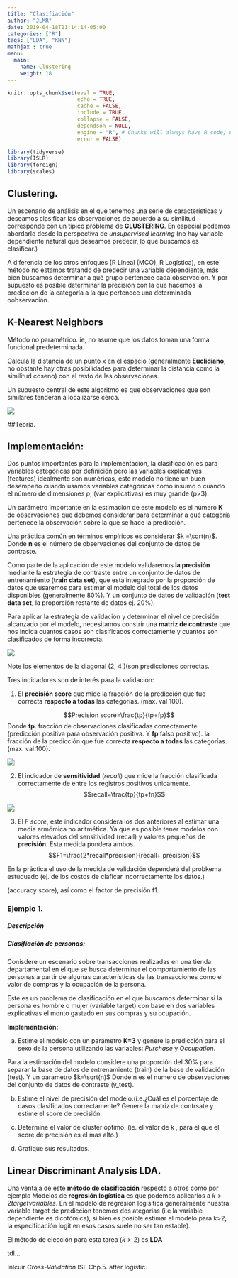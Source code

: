 ```yaml
---
title: "Clasifiación"
author: "JLMR"
date: 2019-04-18T21:14:14-05:00
categories: ["R"]
tags: ["LDA", "KNN"]
mathjax : true
menu:
  main:
    name: Clustering
    weight: 18
---
```




```r
knitr::opts_chunk$set(eval = TRUE, 
                      echo = TRUE, 
                      cache = FALSE,
                      include = TRUE,
                      collapse = FALSE,
                      dependson = NULL,
                      engine = "R", # Chunks will always have R code, unless noted
                      error = FALSE)   


```



```r
library(tidyverse)
library(ISLR)
library(foreign)
library(scales)
```


## Clustering.

Un escenario de análisis en el que tenemos una serie de características y deseamos clasificar las observaciones de acuerdo a su similitud corresponde con un típico problema de **CLUSTERING**. En especial podemos abordarlo desde la perspectiva de *unsupervised learning* (no hay variable dependiente natural que deseamos predecir, lo que  buscamos es clasificar.)

A diferencia de los otros enfoques (R Lineal (MCO), R Logística), en este método no estamos tratando de predecir una variable dependiente, más bien buscamos determinar a qué grupo pertenece cada observación.
Y por supuesto es posible determinar la precisión con la que hacemos la predicción de la categoría a la que pertenece una determinada oobservación.


## K-Nearest Neighbors 

Método no paramétrico. ie, no asume que los datos toman una forma funcional predeterminada.


Calcula la distancia de un punto x en el espacio (generalmente **Euclidiano**, no obstante  hay otras posibilidades para determinar la distancia como la similitud coseno) con el resto de las observaciones.

Un supuesto central de este algoritmo es que observaciones que son similares tenderan a localizarse cerca.



![](/img/knn.jpg)

##Teoría.

## Implementación:

Dos puntos importantes para la implementación, la clasificación es para variables categóricas por definición pero las variables explicativas (features) idealmente son  numéricas, este modelo no tiene un buen desempeño cuando usamos variables categóricas como insumo  o cuando el número  de dimensiones *p*, (var explicativas) es muy grande (p>3).


Un parámetro importante en la estimación de este modelo es el número  **K**  de observaciones que debemos considerar para determinar a qué categoría pertenece la observación sobre la que se hace la predicción. 

Una práctica común en términos empíricos es considerar $k =\sqrt(n)$. Donde  **n** es el número de observaciones del conjunto de datos de contraste.

Como parte de la aplicación de este modelo validaremos **la precisión** mediante la estrategia de contraste entre un conjunto de datos de entrenamiento (**train data set**), que esta integrado por la proporción de datos que usaremos para estimar el modelo  del total de los datos disponibles (generalmente $80\%$).  Y un conjunto de datos de validación (**test data set**,  la proporción restante de datos ej. $20\%$).

Para aplicar la estrategia de validación y determinar el nivel de precisión alcanzado por el modelo, necesitamos constrir una **matriz de contraste** que nos indica cuantos casos son clasificados correctamente y cuantos son clasificados de forma incorrecta.


![](/img/cfm.jpg)


Note los elementos de la diagonal (2, 4 )(son predicciones correctas.

Tres   indicadores  son de interés para la validación:


1. El **precisión score** que  mide la fracción de la predicción que fue correcta **respecto a todas** las categorías. (max. val 100). 

$$Precision score=\frac{tp}{tp+fp}$$ Donde **tp**. fracción de observaciones clasificadas correctamente (predicción positiva para  observación  positiva. Y **fp** falso positivo).
 la fracción de la predicción que fue correcta **respecto a todas** las categorías. (max. val 100). 
 

![](\img\precision.jpg)

2. El indicador de **sensitividad** (*recall*) que mide la fracción clasificada correctamente de entre los registros positivos unicamente. $$recall=\frac{tp}{tp+fn}$$

![](\img\sensitivity_recall.jpg)

3. El *F score*, este indicador considera los dos anteriores al estimar una media armómica no aritmética. Ya que es posible tener modelos con valores elevados del sensitividad (recall) y valores pequeños de **precisión**. Esta medida pondera ambos.
$$F1=\frac{2*recall*precision}{recall+ precision}$$


En la práctica el uso de la medida de validación dependerá del probkema estuduado (ej. de los costos de claficar incorrectamente los datos.)



(accuracy score), así como el factor de precisión f1.



### Ejemplo 1.

##### Descripción 

##### Clasifiación de personas: 

Conisdere un escenario sobre  transacciones realizadas en una tienda departamental en el que se busca determinar el comportamiento de las personas a partir de algunas características de las transacciones  como el valor de compras y la ocupación de la persona.

Este es un problema de clasificación en el que buscamos determinar si la persona es hombre o mujer (variable target) con base en  dos variables explicativas el monto gastado en sus compras   y su ocupación.


**Implementación:**

a) Estime el modelo con un parámetro **K=3** y genere la predicción para el sexo de la persona utilizando las variables: *Purchase* y *Occupation*. 

Para la estimación del modelo considere una proporción del $30 \%$ para separar la base de datos de entrenamiento (train) de la base de validación (test). Y un parametro $k=\sqrt(n)$ Donde n es el numero de observaciones del conjunto de datos de contraste (y_test).




b) Estime el nivel de precisión del modelo.(i.e.¿Cuál es el porcentaje de casos clasificados correctamente?  Genere la matriz de contrsate  y estime el score de precisión. 

c) Determine el valor de cluster óptimo. (ie. el valor de k , para el que el score de precisión es el mas alto.)

d) Grafique sus resultados.





## Linear Discriminant Analysis LDA.


Una ventaja de este **método de clasificación** respecto a otros como por ejemplo Modelos de **regresión  logística** es que podemos aplicarlos a $k>2 target variables$. En el modelo de regresión logísitica generalmente nuestra variable target de predicción tenemos dos ategorias (i.e la variable dependiente es dicotómica),  si bien es posible estimar el modelo para k>2, la especificación logit  en esos casos suele no ser tan estable).    

El método de elección para esta tarea ($k>2$) es **LDA** 




tdl...

Inlcuir *Cross-Validation* ISL  Chp.5. after logistic.